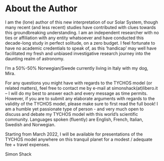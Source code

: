 About the Author
==============


I am the (lone) author of this new interpretation of our Solar System, though many recent (and less recent) studies have contributed with clues towards this groundbreaking understanding. I am an independent researcher with no ties or affiliation with any entity whatsoever and have conducted this decade-long study in perfect solitude, on a zero budget. I feel fortunate to have no academic credentials to speak of, as this ‘handicap’ may well have facilitated my fresh and unbiased investigative research journey into the daunting realm of astronomy.

I’m a 50%-50% Norwegian/Swede currently living in Italy with my dog, Mira.

For any questions you might have with regards to the TYCHOS model (or related matters), feel free to contact me by e-mail at simonshack(at)libero.it – I will do my best to answer each and every message as time permits. However, if you are to submit any elaborate arguments with regards to the validity of the TYCHOS model, please make sure to first read the full book! I am a humble yet passionate type of person - and very much open to discuss and debate my TYCHOS model with this world’s scientific community. Languages spoken (fluently) are English, French, Italian, Swedish and Norwegian.

Starting from March 2022, I will be available for presentations of the TYCHOS model anywhere on this tranquil planet for a modest / adequate fee + travel expenses.

Simon Shack
